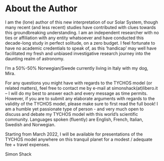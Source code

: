 About the Author
==============


I am the (lone) author of this new interpretation of our Solar System, though many recent (and less recent) studies have contributed with clues towards this groundbreaking understanding. I am an independent researcher with no ties or affiliation with any entity whatsoever and have conducted this decade-long study in perfect solitude, on a zero budget. I feel fortunate to have no academic credentials to speak of, as this ‘handicap’ may well have facilitated my fresh and unbiased investigative research journey into the daunting realm of astronomy.

I’m a 50%-50% Norwegian/Swede currently living in Italy with my dog, Mira.

For any questions you might have with regards to the TYCHOS model (or related matters), feel free to contact me by e-mail at simonshack(at)libero.it – I will do my best to answer each and every message as time permits. However, if you are to submit any elaborate arguments with regards to the validity of the TYCHOS model, please make sure to first read the full book! I am a humble yet passionate type of person - and very much open to discuss and debate my TYCHOS model with this world’s scientific community. Languages spoken (fluently) are English, French, Italian, Swedish and Norwegian.

Starting from March 2022, I will be available for presentations of the TYCHOS model anywhere on this tranquil planet for a modest / adequate fee + travel expenses.

Simon Shack
